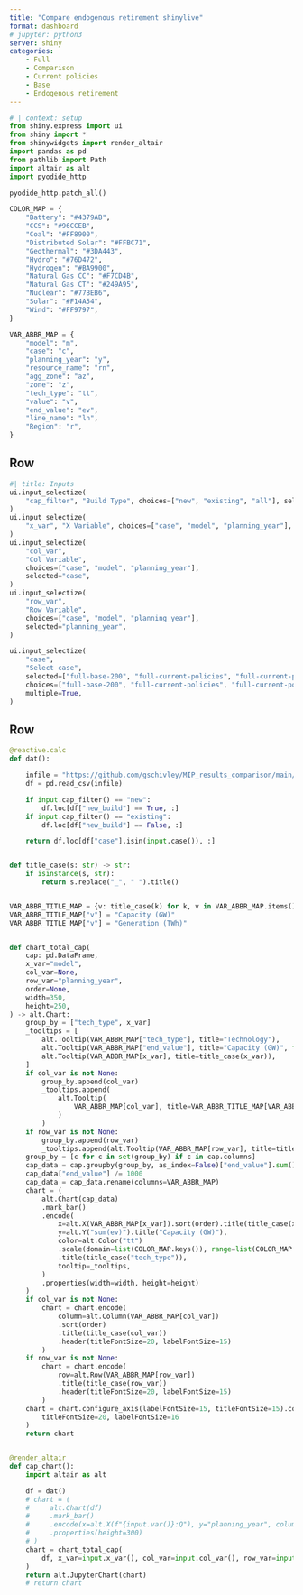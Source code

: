 ```yaml
---
title: "Compare endogenous retirement shinylive"
format: dashboard
# jupyter: python3
server: shiny
categories:
    - Full
    - Comparison
    - Current policies
    - Base
    - Endogenous retirement
---
```


```python
# | context: setup
from shiny.express import ui
from shiny import *
from shinywidgets import render_altair
import pandas as pd
from pathlib import Path
import altair as alt
import pyodide_http

pyodide_http.patch_all()

COLOR_MAP = {
    "Battery": "#4379AB",
    "CCS": "#96CCEB",
    "Coal": "#FF8900",
    "Distributed Solar": "#FFBC71",
    "Geothermal": "#3DA443",
    "Hydro": "#76D472",
    "Hydrogen": "#BA9900",
    "Natural Gas CC": "#F7CD4B",
    "Natural Gas CT": "#249A95",
    "Nuclear": "#77BEB6",
    "Solar": "#F14A54",
    "Wind": "#FF9797",
}

VAR_ABBR_MAP = {
    "model": "m",
    "case": "c",
    "planning_year": "y",
    "resource_name": "rn",
    "agg_zone": "az",
    "zone": "z",
    "tech_type": "tt",
    "value": "v",
    "end_value": "ev",
    "line_name": "ln",
    "Region": "r",
}
```
## Row
```python
#| title: Inputs
ui.input_selectize(
    "cap_filter", "Build Type", choices=["new", "existing", "all"], selected="all"
)
ui.input_selectize(
    "x_var", "X Variable", choices=["case", "model", "planning_year"], selected="model"
)
ui.input_selectize(
    "col_var",
    "Col Variable",
    choices=["case", "model", "planning_year"],
    selected="case",
)
ui.input_selectize(
    "row_var",
    "Row Variable",
    choices=["case", "model", "planning_year"],
    selected="planning_year",
)

ui.input_selectize(
    "case",
    "Select case",
    selected=["full-base-200", "full-current-policies", "full-current-policies-retire"],
    choices=["full-base-200", "full-current-policies", "full-current-policies-retire"],
    multiple=True,
)
```
## Row
```python

@reactive.calc
def dat():

    infile = "https://github.com/gschivley/MIP_results_comparison/main/compiled_results/endogenous_retirement/avg_new_total_cap.csv"
    df = pd.read_csv(infile)

    if input.cap_filter() == "new":
        df.loc[df["new_build"] == True, :]
    if input.cap_filter() == "existing":
        df.loc[df["new_build"] == False, :]

    return df.loc[df["case"].isin(input.case()), :]


def title_case(s: str) -> str:
    if isinstance(s, str):
        return s.replace("_", " ").title()


VAR_ABBR_TITLE_MAP = {v: title_case(k) for k, v in VAR_ABBR_MAP.items()}
VAR_ABBR_TITLE_MAP["v"] = "Capacity (GW)"
VAR_ABBR_TITLE_MAP["v"] = "Generation (TWh)"


def chart_total_cap(
    cap: pd.DataFrame,
    x_var="model",
    col_var=None,
    row_var="planning_year",
    order=None,
    width=350,
    height=250,
) -> alt.Chart:
    group_by = ["tech_type", x_var]
    _tooltips = [
        alt.Tooltip(VAR_ABBR_MAP["tech_type"], title="Technology"),
        alt.Tooltip(VAR_ABBR_MAP["end_value"], title="Capacity (GW)", format=",.0f"),
        alt.Tooltip(VAR_ABBR_MAP[x_var], title=title_case(x_var)),
    ]
    if col_var is not None:
        group_by.append(col_var)
        _tooltips.append(
            alt.Tooltip(
                VAR_ABBR_MAP[col_var], title=VAR_ABBR_TITLE_MAP[VAR_ABBR_MAP[col_var]]
            )
        )
    if row_var is not None:
        group_by.append(row_var)
        _tooltips.append(alt.Tooltip(VAR_ABBR_MAP[row_var], title=title_case(row_var)))
    group_by = [c for c in set(group_by) if c in cap.columns]
    cap_data = cap.groupby(group_by, as_index=False)["end_value"].sum()
    cap_data["end_value"] /= 1000
    cap_data = cap_data.rename(columns=VAR_ABBR_MAP)
    chart = (
        alt.Chart(cap_data)
        .mark_bar()
        .encode(
            x=alt.X(VAR_ABBR_MAP[x_var]).sort(order).title(title_case(x_var)),
            y=alt.Y("sum(ev)").title("Capacity (GW)"),
            color=alt.Color("tt")
            .scale(domain=list(COLOR_MAP.keys()), range=list(COLOR_MAP.values()))
            .title(title_case("tech_type")),
            tooltip=_tooltips,
        )
        .properties(width=width, height=height)
    )
    if col_var is not None:
        chart = chart.encode(
            column=alt.Column(VAR_ABBR_MAP[col_var])
            .sort(order)
            .title(title_case(col_var))
            .header(titleFontSize=20, labelFontSize=15)
        )
    if row_var is not None:
        chart = chart.encode(
            row=alt.Row(VAR_ABBR_MAP[row_var])
            .title(title_case(row_var))
            .header(titleFontSize=20, labelFontSize=15)
        )
    chart = chart.configure_axis(labelFontSize=15, titleFontSize=15).configure_legend(
        titleFontSize=20, labelFontSize=16
    )
    return chart


@render_altair
def cap_chart():
    import altair as alt

    df = dat()
    # chart = (
    #     alt.Chart(df)
    #     .mark_bar()
    #     .encode(x=alt.X(f"{input.var()}:Q"), y="planning_year", column="agg_zone")
    #     .properties(height=300)
    # )
    chart = chart_total_cap(
        df, x_var=input.x_var(), col_var=input.col_var(), row_var=input.row_var()
    )
    return alt.JupyterChart(chart)
    # return chart

```